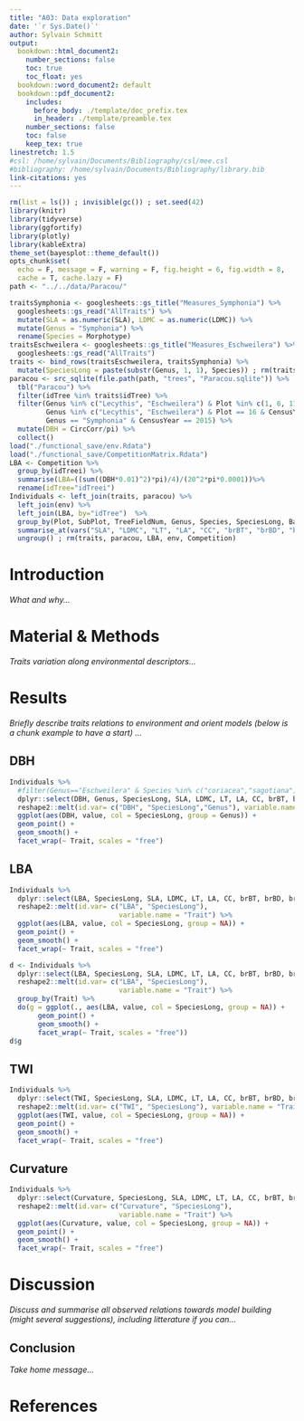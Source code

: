 ```yaml
---
title: "A03: Data exploration"
date: '`r Sys.Date()`'
author: Sylvain Schmitt
output:
  bookdown::html_document2:
    number_sections: false
    toc: true
    toc_float: yes
  bookdown::word_document2: default
  bookdown::pdf_document2:
    includes:
      before_body: ./template/doc_prefix.tex
      in_header: ./template/preamble.tex
    number_sections: false
    toc: false
    keep_tex: true
linestretch: 1.5
#csl: /home/sylvain/Documents/Bibliography/csl/mee.csl
#bibliography: /home/sylvain/Documents/Bibliography/library.bib
link-citations: yes
---
```


```r
rm(list = ls()) ; invisible(gc()) ; set.seed(42)
library(knitr)
library(tidyverse)
library(ggfortify)
library(plotly)
library(kableExtra)
theme_set(bayesplot::theme_default())
opts_chunk$set(
  echo = F, message = F, warning = F, fig.height = 6, fig.width = 8,
  cache = T, cache.lazy = F)
path <- "../../data/Paracou/"
```

```r
traitsSymphonia <- googlesheets::gs_title("Measures_Symphonia") %>% 
  googlesheets::gs_read("AllTraits") %>% 
  mutate(SLA = as.numeric(SLA), LDMC = as.numeric(LDMC)) %>% 
  mutate(Genus = "Symphonia") %>% 
  rename(Species = Morphotype)
traitsEschweilera <- googlesheets::gs_title("Measures_Eschweilera") %>% 
  googlesheets::gs_read("AllTraits")
traits <- bind_rows(traitsEschweilera, traitsSymphonia) %>% 
  mutate(SpeciesLong = paste(substr(Genus, 1, 1), Species)) ; rm(traitsEschweilera, traitsSymphonia)
paracou <- src_sqlite(file.path(path, "trees", "Paracou.sqlite")) %>%
  tbl("Paracou") %>%
  filter(idTree %in% traits$idTree) %>%
  filter(Genus %in% c("Lecythis", "Eschweilera") & Plot %in% c(1, 6, 11, 13:15) & CensusYear == 2017 |
         Genus %in% c("Lecythis", "Eschweilera") & Plot == 16 & CensusYear == 2015 |
         Genus == "Symphonia" & CensusYear == 2015) %>%
  mutate(DBH = CircCorr/pi) %>% 
  collect()
load("./functional_save/env.Rdata")
load("./functional_save/CompetitionMatrix.Rdata")
LBA <- Competition %>% 
  group_by(idTreei) %>% 
  summarise(LBA=((sum((DBH*0.01)^2)*pi)/4)/(20^2*pi*0.0001))%>% 
  rename(idTree="idTreei")
Individuals <- left_join(traits, paracou) %>% 
  left_join(env) %>% 
  left_join(LBA, by="idTree")  %>% 
  group_by(Plot, SubPlot, TreeFieldNum, Genus, Species, SpeciesLong, Bark, Dawkins, DBH, TWI, Curvature, LBA) %>%
  summarise_at(vars("SLA", "LDMC", "LT", "LA", "CC", "brBT", "brBD", "brWD"), mean, na.rm = T)  %>% 
  ungroup() ; rm(traits, paracou, LBA, env, Competition)
```


# Introduction

*What and why...*

# Material & Methods

*Traits variation along environmental descriptors...*

# Results

*Briefly describe traits relations to environment and orient models (below is a chunk example to have a start) ...*

## DBH

```r
Individuals %>% 
  #filter(Genus=="Eschweilera" & Species %in% c("coriacea","sagotiana")) %>%
  dplyr::select(DBH, Genus, SpeciesLong, SLA, LDMC, LT, LA, CC, brBT, brBD, brWD) %>%
  reshape2::melt(id.var= c("DBH", "SpeciesLong","Genus"), variable.name = "Trait") %>%
  ggplot(aes(DBH, value, col = SpeciesLong, group = Genus)) +
  geom_point() +
  geom_smooth() +
  facet_wrap(~ Trait, scales = "free")
```

## LBA

```r
Individuals %>% 
  dplyr::select(LBA, SpeciesLong, SLA, LDMC, LT, LA, CC, brBT, brBD, brWD) %>% 
  reshape2::melt(id.var= c("LBA", "SpeciesLong"),
                           variable.name = "Trait") %>%
  ggplot(aes(LBA, value, col = SpeciesLong, group = NA)) +
  geom_point() +
  geom_smooth() +
  facet_wrap(~ Trait, scales = "free")
```

```r
d <- Individuals %>% 
  dplyr::select(LBA, SpeciesLong, SLA, LDMC, LT, LA, CC, brBT, brBD, brWD) %>% 
  reshape2::melt(id.var= c("LBA", "SpeciesLong"),
                           variable.name = "Trait") %>%
  group_by(Trait) %>% 
  do(g = ggplot(., aes(LBA, value, col = SpeciesLong, group = NA)) +
       geom_point() +
       geom_smooth() +
       facet_wrap(~ Trait, scales = "free"))
d$g
```

## TWI
```r
Individuals %>% 
  dplyr::select(TWI, SpeciesLong, SLA, LDMC, LT, LA, CC, brBT, brBD, brWD) %>% 
  reshape2::melt(id.var= c("TWI", "SpeciesLong"), variable.name = "Trait") %>% 
  ggplot(aes(TWI, value, col = SpeciesLong, group = NA)) +
  geom_point() +
  geom_smooth() +
  facet_wrap(~ Trait, scales = "free")
```

## Curvature
```r
Individuals %>% 
  dplyr::select(Curvature, SpeciesLong, SLA, LDMC, LT, LA, CC, brBT, brBD, brWD) %>% 
  reshape2::melt(id.var= c("Curvature", "SpeciesLong"),
                           variable.name = "Trait") %>% 
  ggplot(aes(Curvature, value, col = SpeciesLong, group = NA)) +
  geom_point() +
  geom_smooth() +
  facet_wrap(~ Trait, scales = "free")
```

# Discussion

*Discuss and summarise all observed relations towards model building (might several suggestions), including litterature if you can...*

## Conclusion

*Take home message...*

# References

